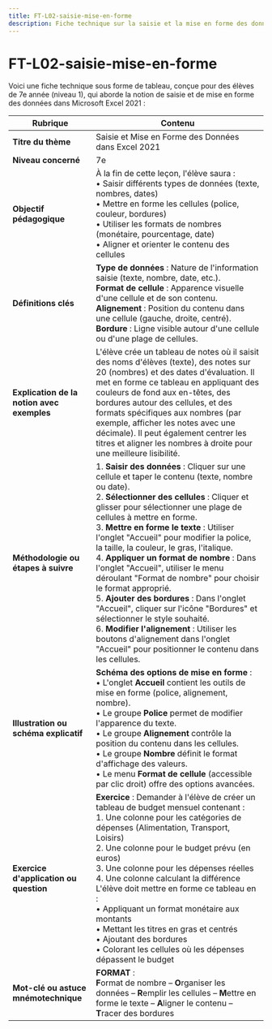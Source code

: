 ```yaml
---
title: FT-L02-saisie-mise-en-forme
description: Fiche technique sur la saisie et la mise en forme des données dans Excel 2021
---
```


# FT-L02-saisie-mise-en-forme
Voici une fiche technique sous forme de tableau, conçue pour des élèves de 7e année (niveau 1), qui aborde la notion de saisie et de mise en forme des données dans Microsoft Excel 2021 :

| **Rubrique**                                  | **Contenu**                                                                                                                                                                                                                                                                                                                                                                                                                        |
|-----------------------------------------------|-------------------------------------------------------------------------------------------------------------------------------------------------------------------------------------------------------------------------------------------------------------------------------------------------------------------------------------------------------------------------------------------------------------------------------------|
| **Titre du thème**                            | Saisie et Mise en Forme des Données dans Excel 2021                                                                                                                                                                                                                                                                                                                                                                                                         |
| **Niveau concerné**                           | 7e                                                                                                                                                                                                                                                                                                                                                                                                                                  |
| **Objectif pédagogique**                      | À la fin de cette leçon, l'élève saura : <br/>• Saisir différents types de données (texte, nombres, dates) <br/>• Mettre en forme les cellules (police, couleur, bordures) <br/>• Utiliser les formats de nombres (monétaire, pourcentage, date) <br/>• Aligner et orienter le contenu des cellules                                                                                                                                                                                                                |
| **Définitions clés**                          | **Type de données** : Nature de l'information saisie (texte, nombre, date, etc.). <br/>**Format de cellule** : Apparence visuelle d'une cellule et de son contenu. <br/>**Alignement** : Position du contenu dans une cellule (gauche, droite, centré). <br/>**Bordure** : Ligne visible autour d'une cellule ou d'une plage de cellules.                                                                                                                                                                          |
| **Explication de la notion avec exemples**    | L'élève crée un tableau de notes où il saisit des noms d'élèves (texte), des notes sur 20 (nombres) et des dates d'évaluation. Il met en forme ce tableau en appliquant des couleurs de fond aux en-têtes, des bordures autour des cellules, et des formats spécifiques aux nombres (par exemple, afficher les notes avec une décimale). Il peut également centrer les titres et aligner les nombres à droite pour une meilleure lisibilité.                                                                                                                       |
| **Méthodologie ou étapes à suivre**           | 1. **Saisir des données** : Cliquer sur une cellule et taper le contenu (texte, nombre ou date).<br/>2. **Sélectionner des cellules** : Cliquer et glisser pour sélectionner une plage de cellules à mettre en forme.<br/>3. **Mettre en forme le texte** : Utiliser l'onglet "Accueil" pour modifier la police, la taille, la couleur, le gras, l'italique.<br/>4. **Appliquer un format de nombre** : Dans l'onglet "Accueil", utiliser le menu déroulant "Format de nombre" pour choisir le format approprié.<br/>5. **Ajouter des bordures** : Dans l'onglet "Accueil", cliquer sur l'icône "Bordures" et sélectionner le style souhaité.<br/>6. **Modifier l'alignement** : Utiliser les boutons d'alignement dans l'onglet "Accueil" pour positionner le contenu dans les cellules. |
| **Illustration ou schéma explicatif**         | **Schéma des options de mise en forme** : <br/>• L'onglet **Accueil** contient les outils de mise en forme (police, alignement, nombre). <br/>• Le groupe **Police** permet de modifier l'apparence du texte. <br/>• Le groupe **Alignement** contrôle la position du contenu dans les cellules. <br/>• Le groupe **Nombre** définit le format d'affichage des valeurs. <br/>• Le menu **Format de cellule** (accessible par clic droit) offre des options avancées.                                                                                   |
| **Exercice d'application ou question**        | **Exercice** : Demander à l'élève de créer un tableau de budget mensuel contenant : <br/>1. Une colonne pour les catégories de dépenses (Alimentation, Transport, Loisirs) <br/>2. Une colonne pour le budget prévu (en euros) <br/>3. Une colonne pour les dépenses réelles <br/>4. Une colonne calculant la différence <br/>L'élève doit mettre en forme ce tableau en : <br/>• Appliquant un format monétaire aux montants <br/>• Mettant les titres en gras et centrés <br/>• Ajoutant des bordures <br/>• Colorant les cellules où les dépenses dépassent le budget                                                                                                                    |
| **Mot-clé ou astuce mnémotechnique**          | **FORMAT** : <br/>**F**ormat de nombre – **O**rganiser les données – **R**emplir les cellules – **M**ettre en forme le texte – **A**ligner le contenu – **T**racer des bordures                                                                                                                                                                                                                                                                                                                           |